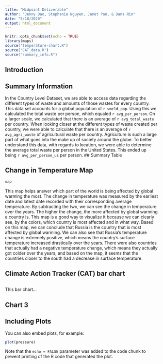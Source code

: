 ```yaml
---
title: "Midpoint Deliverable"
author: "Jenny Dao, Stephanie Nguyen, Janet Pan, & Dana Rin"
date: "5/18/2020"
output: html_document
---
```


```r
knitr::opts_chunk$set(echo = TRUE)
library(maps)
source("temperature-chart.R")
source("CAT_data.R")
source("summary_info.R")
```

## Introduction

## Summary Information
In the Country Level Dataset, we are able to access data regarding the different types of waste and amounts of those wastes for every country. This data set accounts for a global population of `r world_pop`. Using this we calculated the total waste per person, which equaled `r avg_per_person`. On a larger scale, we calculated that there is an average of `r avg_total_waste` per country. When looking closer at the different types of waste created per country, we were able to calculate that there is an average of `r avg_agri_waste` of agricultural waste per country. Agriculture is such a large part of what goes into the make up of society around the globe. To better understand this data, with regards to location, we were able to determine the average total waste per person in the United States. This ended up being `r avg_per_person_us` per person. 
## Summary Table

## Change in Temperature Map
```r
map
```

This map helps answer which part of the world is being affected by global warming the most. The change in temperature was measured by the earliest date and latest date recorded with their corresponding average temperature. By subtracting the two, we can see the change in temperature over the years. The higher the change, the more affected by global warming a country is. This map is a good way to visualize it because we can clearly see, by the colors, which country is most affected and in what way. Based on this map, we can conclude that Russia is the country that is most affected by global warming. We can also see that Russia's temperature change is extremely positive, which means the country's surface temperature increased drastically over the years. There were also countries that actually had a negative temperature change, which means they actually got colder over the years, and based on the map, it seems that the countries closer to the south had a decrease in surface temperature.

## Climate Action Tracker (CAT) bar chart
```{}
```

This bar chart...

## Chart 3

## Including Plots

You can also embed plots, for example:

```r
plot(pressure)
```

Note that the `echo = FALSE` parameter was added to the code chunk to prevent printing of the R code that generated the plot.
